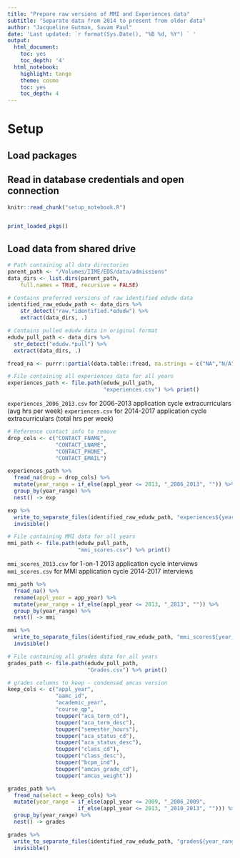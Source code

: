 ```yaml
---
title: "Prepare raw versions of MMI and Experiences data"
subtitle: "Separate data from 2014 to present from older data"
author: "Jacqueline Gutman, Suvam Paul"
date: 'Last updated: `r format(Sys.Date(), "%B %d, %Y") ` '
output:
  html_document:
    toc: yes
    toc_depth: '4'
  html_notebook:
    highlight: tango
    theme: cosmo
    toc: yes
    toc_depth: 4
---
```


# Setup
## Load packages
## Read in database credentials and open connection

```r
knitr::read_chunk("setup_notebook.R")
```

```r
```

```r
print_loaded_pkgs()
```

## Load data from shared drive

```r
# Path containing all data directories
parent_path <- "/Volumes/IIME/EDS/data/admissions"
data_dirs <- list.dirs(parent_path, 
    full.names = TRUE, recursive = FALSE)

# Contains preferred versions of raw identified edudw data
identified_raw_edudw_path <- data_dirs %>% 
    str_detect("raw.*identified.*edudw") %>% 
    extract(data_dirs, .)

# Contains pulled edudw data in original format
edudw_pull_path <- data_dirs %>%
  str_detect("edudw.*pull") %>% 
  extract(data_dirs, .)
```

```r
fread_na <- purrr::partial(data.table::fread, na.strings = c("NA","N/A","null", ""))
```


```r
# File containing all experiences data for all years
experiences_path <- file.path(edudw_pull_path, 
                              "experiences.csv") %>% print()
```

`experiences_2006_2013.csv` for 2006-2013 application cycle extracurriculars (avg hrs per week)
`experiences.csv` for 2014-2017 application cycle extracurriculars (total hrs per week)

```r
# Reference contact info to remove
drop_cols <- c("CONTACT_FNAME", 
               "CONTACT_LNAME",
               "CONTACT_PHONE", 
               "CONTACT_EMAIL")

experiences_path %>%
  fread_na(drop = drop_cols) %>%
  mutate(year_range = if_else(appl_year <= 2013, "_2006_2013", "")) %>% 
  group_by(year_range) %>% 
  nest() -> exp
```

```r
exp %>%
  write_to_separate_files(identified_raw_edudw_path, "experiences${year_range}.csv") %>% 
  invisible()
```

```r
# File containing MMI data for all years
mmi_path <- file.path(edudw_pull_path, 
                      "mmi_scores.csv") %>% print()
```

`mmi_scores_2013.csv` for 1-on-1 2013 application cycle interviews
`mmi_scores.csv` for MMI application cycle 2014-2017 interviews

```r
mmi_path %>%
  fread_na() %>%
  rename(appl_year = app_year) %>%
  mutate(year_range = if_else(appl_year <= 2013, "_2013", "")) %>% 
  group_by(year_range) %>% 
  nest() -> mmi
```

```r
mmi %>%
  write_to_separate_files(identified_raw_edudw_path, "mmi_scores${year_range}") %>%
  invisible()
```

```r
# File containing all grades data for all years
grades_path <- file.path(edudw_pull_path, 
                         "Grades.csv") %>% print()
```
```r
# grades columns to keep - condensed amcas version
keep_cols <- c("appl_year",
               "aamc_id",
               "academic_year",
               "course_qp",
               toupper("aca_term_cd"),
               toupper("aca_term_desc"),
               toupper("semester_hours"),
               toupper("aca_status_cd"),
               toupper("aca_status_desc"),
               toupper("class_cd"),
               toupper("class_desc"),
               toupper("bcpm_ind"),
               toupper("amcas_grade_cd"),
               toupper("amcas_weight"))
```

```r
grades_path %>%
  fread_na(select = keep_cols) %>%
  mutate(year_range = if_else(appl_year <= 2009, "_2006_2009", 
                      if_else(appl_year <= 2013, "_2010_2013", ""))) %>% 
  group_by(year_range) %>% 
  nest() -> grades
```


```r
grades %>%
  write_to_separate_files(identified_raw_edudw_path, "grades${year_range}.csv") %>%
  invisible()
```
